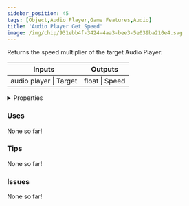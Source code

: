 ```yaml
---
sidebar_position: 45
tags: [Object,Audio Player,Game Features,Audio]
title: 'Audio Player Get Speed'
image: /img/chip/931ebb4f-3424-4aa3-bee3-5e039ba210e4.svg
---
```


Returns the speed multiplier of the target Audio Player.



<IChip uuid="931ebb4f-3424-4aa3-bee3-5e039ba210e4"/>

<table><thead><tr><th>Inputs</th><th>Outputs</th></tr></thead><tbody><tr><td>audio player | Target</td><td>float | Speed</td></tr></tbody></table>

<details>
  <summary>Properties</summary>
  <div>
    <div>
    <table>
      <tbody>
        <tr>
          <td>Is beta required?</td>
          <td>No</td>
        </tr>
        <tr>
          <td>Is chip a trolling risk?</td>
          <td>No</td>
        </tr>
        <tr>
          <td>Is chip a role assignment risk?</td>
          <td>No</td>
        </tr>
        <tr>
          <td>Chip UUID</td>
          <td>931ebb4f-3424-4aa3-bee3-5e039ba210e4</td>
        </tr>
        <tr>
          <td>Room availability</td>
          <td>Available everywhere</td>
        </tr>
      </tbody>
    </table>
    </div>
  </div>
</details>

### Uses

None so far!

### Tips

None so far!

### Issues

None so far!